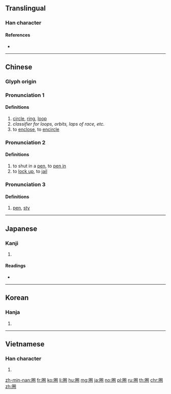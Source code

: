 {{character info/new}}
{{also|圏}}
==Translingual==

===Han character===
{{Han char|rn=31|rad=囗|as=08|sn=11|four=60712|canj=WFQU|ids=⿴囗卷}}

====References====
* {{Han ref|kx=0219.070|dkj=04789|dj=0446.290|hdz=10721.080|uh=5708|ud=22280|bh=B0E9|bd=45289}}

----

==Chinese==
{{zh-forms|alt=圏}}

===Glyph origin===
{{Han etym}}

===Pronunciation 1===
{{zh-pron
|m=quān
|ma=Zh-quan.ogg
|c=hyun1
|h=pfs=khiên
|md=
|mn=khian/khong
|w=
|mc=y
|oc=y
|cat=n,cls,v
}}

====Definitions====
{{zh-hanzi}}

# [[circle]], [[ring]], [[loop]]
# ''classifier for loops, orbits, laps of race, etc.''
# to [[enclose]], to [[encircle]]

===Pronunciation 2===
{{zh-pron
|m=juān
|ma=
|c=gyun6
|h=pfs=
|md=
|mn=
|w=
|mc=y
|oc=y
|cat=v
}}

====Definitions====
{{zh-hanzi}}

# to shut in a [[pen]], to [[pen in]]
# to [[lock up]], to [[jail]]

===Pronunciation 3===
{{zh-pron
|m=juàn
|ma=
|c=gyun6
|h=pfs=
|md=
|mn=
|w=
|mc=y
|oc=y
|cat=n
}}

====Definitions====
{{zh-hanzi}}

# [[pen]], [[sty]]

{{zh-cat|Elementary|Advanced}}

----

==Japanese==

===Kanji===
{{ja-kanji|grade=|rs=囗08}}

# {{defn|lang=ja|sort=囗08}}

====Readings====
* {{ja-readings|on=[[けん]] (ken)|kun=[[かこい]] (kakoi)}}

----

==Korean==

===Hanja===
{{ko-hanja|hangeul=권}}

# {{defn|lang=ko|sort=囗08}}

----

==Vietnamese==

===Han character===
{{vi-hantu|[[khuyên]], [[khoen]], [[quyên]], [[quyền]]|rs=囗08}}

# {{defn|lang=vi|sort=囗08}}

[[zh-min-nan:圈]]
[[fr:圈]]
[[ko:圈]]
[[li:圈]]
[[hu:圈]]
[[mg:圈]]
[[ja:圈]]
[[no:圈]]
[[pl:圈]]
[[ru:圈]]
[[th:圈]]
[[chr:圈]]
[[zh:圈]]